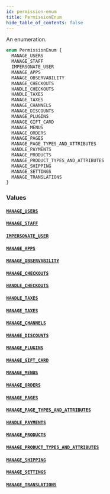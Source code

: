 ```yaml
---
id: permission-enum
title: PermissionEnum
hide_table_of_contents: false
---
```


An enumeration.

```graphql
enum PermissionEnum {
  MANAGE_USERS
  MANAGE_STAFF
  IMPERSONATE_USER
  MANAGE_APPS
  MANAGE_OBSERVABILITY
  MANAGE_CHECKOUTS
  HANDLE_CHECKOUTS
  HANDLE_TAXES
  MANAGE_TAXES
  MANAGE_CHANNELS
  MANAGE_DISCOUNTS
  MANAGE_PLUGINS
  MANAGE_GIFT_CARD
  MANAGE_MENUS
  MANAGE_ORDERS
  MANAGE_PAGES
  MANAGE_PAGE_TYPES_AND_ATTRIBUTES
  HANDLE_PAYMENTS
  MANAGE_PRODUCTS
  MANAGE_PRODUCT_TYPES_AND_ATTRIBUTES
  MANAGE_SHIPPING
  MANAGE_SETTINGS
  MANAGE_TRANSLATIONS
}
```

### Values

#### [`MANAGE_USERS`](#)

#### [`MANAGE_STAFF`](#)

#### [`IMPERSONATE_USER`](#)

#### [`MANAGE_APPS`](#)

#### [`MANAGE_OBSERVABILITY`](#)

#### [`MANAGE_CHECKOUTS`](#)

#### [`HANDLE_CHECKOUTS`](#)

#### [`HANDLE_TAXES`](#)

#### [`MANAGE_TAXES`](#)

#### [`MANAGE_CHANNELS`](#)

#### [`MANAGE_DISCOUNTS`](#)

#### [`MANAGE_PLUGINS`](#)

#### [`MANAGE_GIFT_CARD`](#)

#### [`MANAGE_MENUS`](#)

#### [`MANAGE_ORDERS`](#)

#### [`MANAGE_PAGES`](#)

#### [`MANAGE_PAGE_TYPES_AND_ATTRIBUTES`](#)

#### [`HANDLE_PAYMENTS`](#)

#### [`MANAGE_PRODUCTS`](#)

#### [`MANAGE_PRODUCT_TYPES_AND_ATTRIBUTES`](#)

#### [`MANAGE_SHIPPING`](#)

#### [`MANAGE_SETTINGS`](#)

#### [`MANAGE_TRANSLATIONS`](#)
